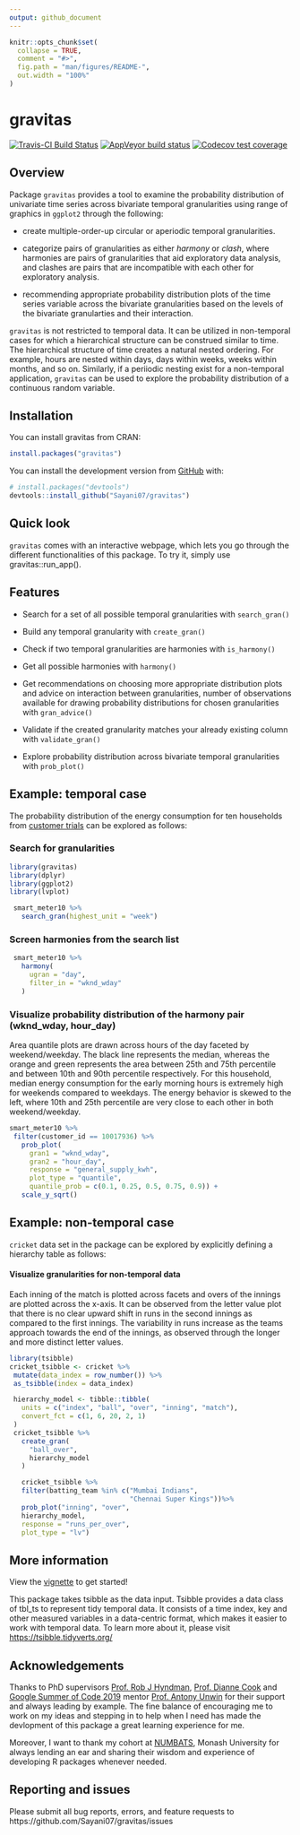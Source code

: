 ```yaml
---
output: github_document
---
```


<!-- README.md is generated from README.Rmd. Please edit that file -->

```r
knitr::opts_chunk$set(
  collapse = TRUE,
  comment = "#>",
  fig.path = "man/figures/README-",
  out.width = "100%"
)

```
# gravitas

<!-- badges: start -->

[![Travis-CI Build Status](https://travis-ci.org/Sayani07/gravitas.svg?branch=master)](https://travis-ci.org/Sayani07/gravitas)
[![AppVeyor build status](https://ci.appveyor.com/api/projects/status/github/Sayani07/gravitas?branch=master&svg=true)](https://ci.appveyor.com/project/Sayani07/gravitas)
[![Codecov test coverage](https://codecov.io/gh/Sayani07/gravitas/branch/master/graph/badge.svg)](https://codecov.io/gh/Sayani07/gravitas?branch=master)



<!-- badges: end -->

## Overview

Package `gravitas` provides a tool to examine the probability distribution of univariate time series across bivariate temporal granularities using range of graphics in `ggplot2` through the following:  

 - create multiple-order-up circular or aperiodic temporal granularities.  
 
 - categorize pairs of granularities as either  *harmony* or *clash*, where harmonies are pairs of granularities that aid exploratory data analysis, and clashes are pairs that are incompatible with each other for exploratory analysis.  
 
 - recommending appropriate probability distribution plots of the time series variable across the bivariate granularities based on the levels of the bivariate granularties and their interaction.  

`gravitas` is not restricted to temporal data. It can be utilized in non-temporal 
cases for which a hierarchical structure can be construed similar to time.
The hierarchical structure of time creates a natural nested ordering. For example, hours are nested within days, days within weeks, weeks within months, and so on. Similarly,
if a periiodic nesting exist for a non-temporal application, `gravitas` can be used to explore the probability distribution of a continuous random variable. 

## Installation

You can install gravitas from CRAN:
  
```r
install.packages("gravitas")  
```

You can install the development version from [GitHub](https://github.com/) with:

```r
# install.packages("devtools")
devtools::install_github("Sayani07/gravitas")

```
## Quick look

`gravitas` comes with an interactive webpage, which lets you go through the different functionalities of this package. To try it, simply use gravitas::run_app().


## Features

  -  Search for a set of all possible temporal granularities with `search_gran()`
  
  - Build any temporal granularity with `create_gran()` 
  
  - Check if two temporal granularities are harmonies with `is_harmony()`
 
  - Get all possible harmonies with `harmony()`
 
  - Get recommendations on choosing more appropriate distribution plots and advice on interaction between granularities, number of observations available for drawing probability distributions for chosen granularities with `gran_advice()`
  
  - Validate if the created granularity matches your already existing column with `validate_gran()`
  
  - Explore probability distribution across bivariate temporal granularities with `prob_plot()`
    
## Example: temporal case

The probability distribution of the energy consumption for ten households from 
[customer trials](https://data.gov.au/dataset/ds-dga-4e21dea3-9b87-4610-94c7-15a8a77907ef/details?q=smart-meter) can be explored as follows:

###  Search for granularities

```r
library(gravitas)
library(dplyr)
library(ggplot2)
library(lvplot)

 smart_meter10 %>%
   search_gran(highest_unit = "week")
```

### Screen harmonies from the search list

```r
 smart_meter10 %>%
   harmony(
     ugran = "day",
     filter_in = "wknd_wday"
   )
``` 

### Visualize probability distribution of the harmony pair (wknd_wday, hour_day)

Area quantile plots are drawn across hours of the day faceted by weekend/weekday. The black line represents the median, whereas the orange and green represents the area between 25th and 75th percentile and between 10th and 90th percentile respectively. 
For this household, median energy consumption for the early morning hours is extremely high for weekends compared to weekdays. The energy behavior is skewed to the left, where 10th and 25th percentile are very close to each other in both weekend/weekday.

 
```r
smart_meter10 %>%
 filter(customer_id == 10017936) %>%
   prob_plot(
     gran1 = "wknd_wday",
     gran2 = "hour_day",
     response = "general_supply_kwh",
     plot_type = "quantile",
     quantile_prob = c(0.1, 0.25, 0.5, 0.75, 0.9)) +
   scale_y_sqrt()
```    

## Example: non-temporal case

`cricket` data set in the package can be explored by explicitly defining a hierarchy table as follows:

#### Visualize granularities for non-temporal data

Each inning of the match is plotted across facets and overs of the innings are plotted across the x-axis. It can be observed from the letter value plot that there is no clear upward shift in runs in the second innings as compared to the first innings. The variability in runs increase as the teams approach towards the end of the innings, as observed through the longer and more distinct letter values.

```r
library(tsibble)
cricket_tsibble <- cricket %>%
 mutate(data_index = row_number()) %>%
 as_tsibble(index = data_index)

 hierarchy_model <- tibble::tibble(
   units = c("index", "ball", "over", "inning", "match"),
   convert_fct = c(1, 6, 20, 2, 1)
 )
 cricket_tsibble %>%
   create_gran(
     "ball_over",
     hierarchy_model
   )

   cricket_tsibble %>%
   filter(batting_team %in% c("Mumbai Indians",
                              "Chennai Super Kings"))%>%
   prob_plot("inning", "over",
   hierarchy_model,
   response = "runs_per_over",
   plot_type = "lv")
```

## More information

View the [vignette](https://sayani07.github.io/gravitas/) to get started! 

This package takes tsibble as the data input. Tsibble provides a data class of tbl_ts to represent tidy temporal data. It consists of a time index, key and other measured variables in a data-centric format, which makes it easier to work with temporal data. To learn more about it, please visit [https://tsibble.tidyverts.org/](https://tsibble.tidyverts.org/)

## Acknowledgements

Thanks to PhD supervisors [Prof. Rob J Hyndman](https://robjhyndman.com/), [Prof. Dianne Cook](http://dicook.org/) and [Google Summer of Code 2019](https://summerofcode.withgoogle.com/) mentor [Prof. Antony Unwin](http://rosuda.org/~unwin/) for their support and always leading by example. The fine balance of encouraging me to work on my ideas and stepping in to help when I need has made the devlopment of this package a great learning experience for me.

Moreover, I want to thank my cohort at [NUMBATS](https://www.monash.edu/news/articles/team-profile-monash-business-analytics-team), Monash University for always lending an ear and sharing their wisdom and experience of developing R packages whenever needed. 



## Reporting and issues
Please submit all bug reports, errors, and feature requests to https://github.com/Sayani07/gravitas/issues





